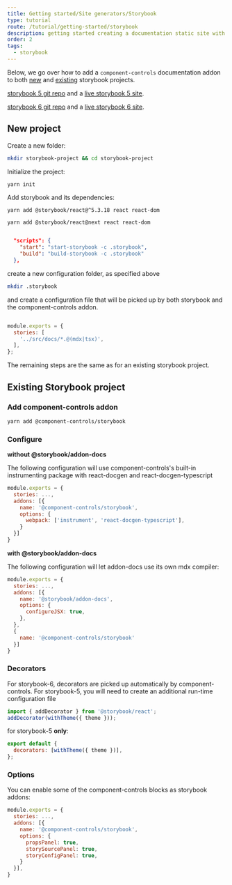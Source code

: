 ```yaml
---
title: Getting started/Site generators/Storybook
type: tutorial
route: /tutorial/getting-started/storybook
description: getting started creating a documentation static site with storybook and component-controls
order: 2
tags:
  - storybook
---
```


Below, we go over how to add a `component-controls` documentation addon to both [new](#new-project) and [existing](#existing-storybook-project) storybook projects.

[storybook 5 git repo](https://github.com/ccontrols/storybook-5-controls-starter) and a [live storybook 5 site](https://storybook-5-controls-starter.netlify.app/).

[storybook 6 git repo](https://github.com/ccontrols/storybook-6-controls-starter) and a [live storybook 6 site](https://storybook-6-controls-starter.netlify.app/).

## New project

Create a new folder:

```sh
mkdir storybook-project && cd storybook-project
```

Initialize the project:

```sh
yarn init
```

Add storybook and its dependencies:

```sh:title=storybook-5
yarn add @storybook/react@^5.3.18 react react-dom
```

```sh:title=storybook-6
yarn add @storybook/react@next react react-dom
```

```json:title=package.json

  "scripts": {
    "start": "start-storybook -c .storybook",
    "build": "build-storybook -c .storybook"
  },

```

create a new configuration folder, as specified above

```sh
mkdir .storybook
```

and create a configuration file that will be picked up by both storybook and the component-controls addon.

```json:title=.storybook/main.js

module.exports = {
  stories: [
    '../src/docs/*.@(mdx|tsx)',
  ],
};

```

The remaining steps are the same as for an existing storybook project.

## Existing Storybook project

### Add component-controls addon

```sh
yarn add @component-controls/storybook
```

### Configure

**without @storybook/addon-docs**

The following configuration will use component-controls's built-in instrumenting package with react-docgen and react-docgen-typescript

```js:title=.storybook/main.js
module.exports = {
  stories: ...,
  addons: [{
    name: '@component-controls/storybook',
    options: {
      webpack: ['instrument', 'react-docgen-typescript'],
    }
  }]
}
```

**with @storybook/addon-docs**

The following configuration will let addon-docs use its own mdx compiler:

```js:title=.storybook/main.js
module.exports = {
  stories: ...,
  addons: [{
    name: '@storybook/addon-docs',
    options: {
      configureJSX: true,
    },
  },
  {
    name: '@component-controls/storybook'
  }]
}
```

### Decorators

For storybook-6, decorators are picked up automatically by component-controls. For storybook-5, you will need to create an additional run-time configuration file

```js:title=.storybook/preview.js
import { addDecorator } from '@storybook/react';
addDecorator(withTheme({ theme }));
```

for storybook-5 **only**:

```js:title=.storybook/runtime.js
export default {
  decorators: [withTheme({ theme })],
};
```

### Options

You can enable some of the component-controls blocks as storybook addons:

```js:title=.storybook/main.js
module.exports = {
  stories: ...,
  addons: [{
    name: '@component-controls/storybook',
    options: {
      propsPanel: true,
      storySourcePanel: true,
      storyConfigPanel: true,
    }
  }],
}
```
